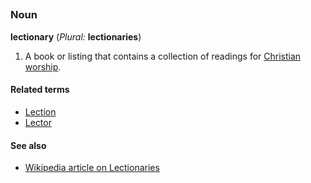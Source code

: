 =={{en}}==

=== Noun ===
'''lectionary''' (''Plural:'' '''lectionaries''')

# A book or listing that contains a collection of readings for [[Christian]] [[worship]].

====Related terms====
*[[Lection]]
*[[Lector]]

====See also====
*[[w:Lectionary|Wikipedia article on Lectionaries]]